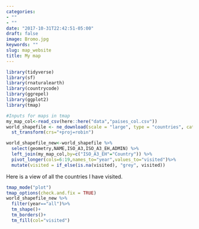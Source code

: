 ```yaml
---
categories:
- ""
- ""
date: "2017-10-31T22:42:51-05:00"
draft: false
image: Bromo.jpg
keywords: ""
slug: map_website
title: My map
---
```


```r

library(tidyverse)
library(sf)
library(rnaturalearth)
library(countrycode)
library(ggrepel)
library(ggplot2)
library(tmap)
```


```r
#Inputs for maps in tmap
my_map_col<-read_csv(here::here("data","paises_col.csv"))
world_shapefile <- ne_download(scale = "large", type = "countries", category = "cultural", returnclass = "sf") %>% filter(ADMIN!="Antarctica") %>%  
  st_transform(crs="+proj=robin")

world_shapefile_new<-world_shapefile %>%
  select(geometry,NAME,ISO_A3,ISO_A3_EH,ADMIN) %>% 
  left_join(my_map_col,by=c("ISO_A3_EH"="Country")) %>% 
  pivot_longer(cols=6:19,names_to="year",values_to="visited")%>% 
  mutate(visited = if_else(is.na(visited), "grey", visited)) 
```
Here is a view of all the countries I have visited.

```r
tmap_mode("plot")
tmap_options(check.and.fix = TRUE)
world_shapefile_new %>% 
  filter(year=="all")%>% 
  tm_shape()+
  tm_borders()+
  tm_fill(col="visited")

```